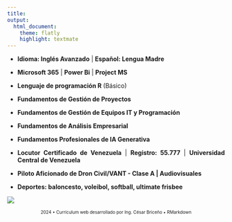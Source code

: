 ---
title: 
output:
  html_document:
    theme: flatly
    highlight: textmate
---

<style>
body {
  text-align: justify;
}
</style>


+ **Idioma: Inglés Avanzado** | **Español: Lengua Madre**

+ **Microsoft 365** | **Power Bi** | **Project MS**

+ **Lenguaje de programación R** (Básico)

+ **Fundamentos de Gestión de Proyectos**

+ **Fundamentos de Gestión de Equipos IT y Programación**

+ **Fundamentos de Análisis Empresarial**

+ **Fundamentos Profesionales de IA Generativa**

+ **Locutor Certificado de Venezuela** | **Registro: 55.777** | **Universidad Central de Venezuela**

+ **Piloto Aficionado de Dron Civil/VANT - Clase A | Audiovisuales**

+ **Deportes: baloncesto, voleibol, softball, ultimate frisbee**


![](IMÁGENES/Banner.png)

<footer style="text-align: center;">
<p style="font-size: x-small;"> 2024 • Currículum web desarrollado por Ing. César Briceño  • RMarkdown </p>
</footer>
